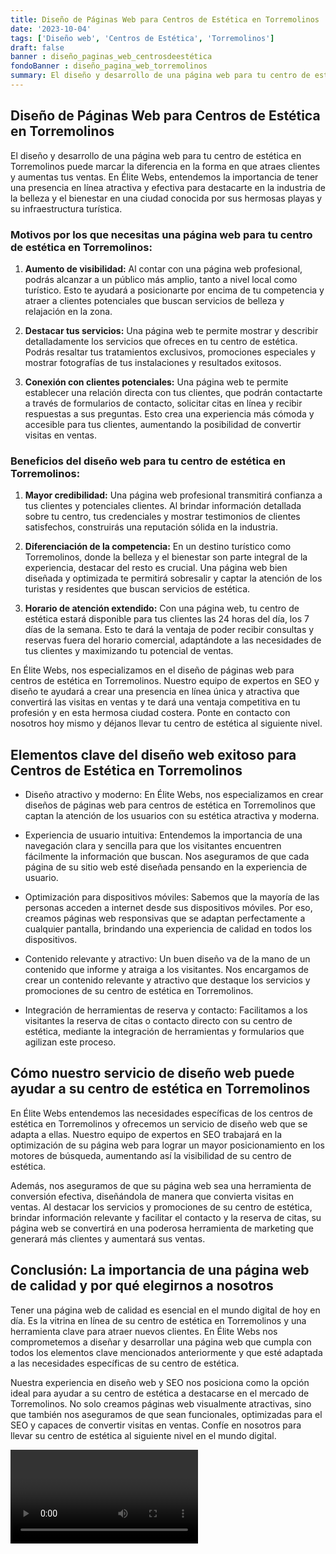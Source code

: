 ```yaml
---
title: Diseño de Páginas Web para Centros de Estética en Torremolinos
date: '2023-10-04'
tags: ['Diseño web', 'Centros de Estética', 'Torremolinos']
draft: false
banner : diseño_paginas_web_centrosdeestética
fondoBanner : diseño_pagina_web_torremolinos
summary: El diseño y desarrollo de una página web para tu centro de estética en Torremolinos puede marcar la diferencia en la forma en que atraes clientes y aumentas tus ventas. En Élite Webs, entendemos la importancia de tener una presencia en línea atractiva y efectiva para destacarte en la industria de la belleza y el bienestar en una ciudad conocida por sus hermosas playas y su infraestructura turística.
---
```


## Diseño de Páginas Web para Centros de Estética en Torremolinos

El diseño y desarrollo de una página web para tu centro de estética en Torremolinos puede marcar la diferencia en la forma en que atraes clientes y aumentas tus ventas. En Élite Webs, entendemos la importancia de tener una presencia en línea atractiva y efectiva para destacarte en la industria de la belleza y el bienestar en una ciudad conocida por sus hermosas playas y su infraestructura turística.

### Motivos por los que necesitas una página web para tu centro de estética en Torremolinos:

1. **Aumento de visibilidad:** Al contar con una página web profesional, podrás alcanzar a un público más amplio, tanto a nivel local como turístico. Esto te ayudará a posicionarte por encima de tu competencia y atraer a clientes potenciales que buscan servicios de belleza y relajación en la zona.

2. **Destacar tus servicios:** Una página web te permite mostrar y describir detalladamente los servicios que ofreces en tu centro de estética. Podrás resaltar tus tratamientos exclusivos, promociones especiales y mostrar fotografías de tus instalaciones y resultados exitosos.

3. **Conexión con clientes potenciales:** Una página web te permite establecer una relación directa con tus clientes, que podrán contactarte a través de formularios de contacto, solicitar citas en línea y recibir respuestas a sus preguntas. Esto crea una experiencia más cómoda y accesible para tus clientes, aumentando la posibilidad de convertir visitas en ventas.

### Beneficios del diseño web para tu centro de estética en Torremolinos:

1. **Mayor credibilidad:** Una página web profesional transmitirá confianza a tus clientes y potenciales clientes. Al brindar información detallada sobre tu centro, tus credenciales y mostrar testimonios de clientes satisfechos, construirás una reputación sólida en la industria.

2. **Diferenciación de la competencia:** En un destino turístico como Torremolinos, donde la belleza y el bienestar son parte integral de la experiencia, destacar del resto es crucial. Una página web bien diseñada y optimizada te permitirá sobresalir y captar la atención de los turistas y residentes que buscan servicios de estética.

3. **Horario de atención extendido:** Con una página web, tu centro de estética estará disponible para tus clientes las 24 horas del día, los 7 días de la semana. Esto te dará la ventaja de poder recibir consultas y reservas fuera del horario comercial, adaptándote a las necesidades de tus clientes y maximizando tu potencial de ventas.

En Élite Webs, nos especializamos en el diseño de páginas web para centros de estética en Torremolinos. Nuestro equipo de expertos en SEO y diseño te ayudará a crear una presencia en línea única y atractiva que convertirá las visitas en ventas y te dará una ventaja competitiva en tu profesión y en esta hermosa ciudad costera. Ponte en contacto con nosotros hoy mismo y déjanos llevar tu centro de estética al siguiente nivel.

<GifSeo />

<Cta />

## Elementos clave del diseño web exitoso para Centros de Estética en Torremolinos

- Diseño atractivo y moderno: En Élite Webs, nos especializamos en crear diseños de páginas web para centros de estética en Torremolinos que captan la atención de los usuarios con su estética atractiva y moderna.

- Experiencia de usuario intuitiva: Entendemos la importancia de una navegación clara y sencilla para que los visitantes encuentren fácilmente la información que buscan. Nos aseguramos de que cada página de su sitio web esté diseñada pensando en la experiencia de usuario.

- Optimización para dispositivos móviles: Sabemos que la mayoría de las personas acceden a internet desde sus dispositivos móviles. Por eso, creamos páginas web responsivas que se adaptan perfectamente a cualquier pantalla, brindando una experiencia de calidad en todos los dispositivos.

- Contenido relevante y atractivo: Un buen diseño va de la mano de un contenido que informe y atraiga a los visitantes. Nos encargamos de crear un contenido relevante y atractivo que destaque los servicios y promociones de su centro de estética en Torremolinos.

- Integración de herramientas de reserva y contacto: Facilitamos a los visitantes la reserva de citas o contacto directo con su centro de estética, mediante la integración de herramientas y formularios que agilizan este proceso.

## Cómo nuestro servicio de diseño web puede ayudar a su centro de estética en Torremolinos

En Élite Webs entendemos las necesidades específicas de los centros de estética en Torremolinos y ofrecemos un servicio de diseño web que se adapta a ellas. Nuestro equipo de expertos en SEO trabajará en la optimización de su página web para lograr un mayor posicionamiento en los motores de búsqueda, aumentando así la visibilidad de su centro de estética.

Además, nos aseguramos de que su página web sea una herramienta de conversión efectiva, diseñándola de manera que convierta visitas en ventas. Al destacar los servicios y promociones de su centro de estética, brindar información relevante y facilitar el contacto y la reserva de citas, su página web se convertirá en una poderosa herramienta de marketing que generará más clientes y aumentará sus ventas.

## Conclusión: La importancia de una página web de calidad y por qué elegirnos a nosotros

Tener una página web de calidad es esencial en el mundo digital de hoy en día. Es la vitrina en línea de su centro de estética en Torremolinos y una herramienta clave para atraer nuevos clientes. En Élite Webs nos comprometemos a diseñar y desarrollar una página web que cumpla con todos los elementos clave mencionados anteriormente y que esté adaptada a las necesidades específicas de su centro de estética.

Nuestra experiencia en diseño web y SEO nos posiciona como la opción ideal para ayudar a su centro de estética a destacarse en el mercado de Torremolinos. No solo creamos páginas web visualmente atractivas, sino que también nos aseguramos de que sean funcionales, optimizadas para el SEO y capaces de convertir visitas en ventas. Confíe en nosotros para llevar su centro de estética al siguiente nivel en el mundo digital.

<Video />

<CtaBot job='Centros de Estética' city='Torremolinos'/>

<Gmaps query='Torremolinos+españa+maps' />